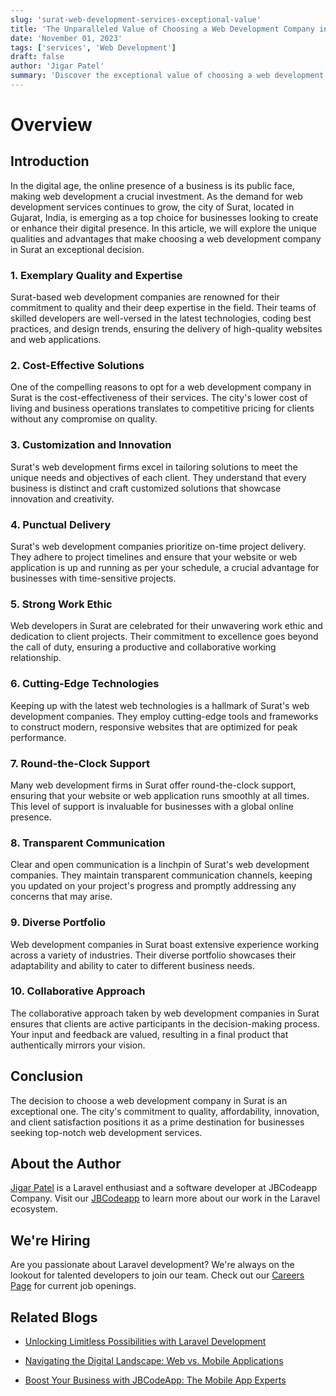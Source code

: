 ```yaml
---
slug: 'surat-web-development-services-exceptional-value'
title: 'The Unparalleled Value of Choosing a Web Development Company in Surat'
date: 'November 01, 2023'
tags: ['services', 'Web Development']
draft: false
author: 'Jigar Patel'
summary: 'Discover the exceptional value of choosing a web development company in Surat. From quality and affordability to innovation and a strong work ethic, Surat offers unique advantages for businesses seeking top-tier web development services.'
---
```


# Overview

<TOCInline
  toc={props.toc}
  exclude="Overview"
  toHeading={2}
  defaultimage="surat-web-development-services-exceptional-value"
/>

## Introduction

In the digital age, the online presence of a business is its public face, making web development a crucial investment. As the demand for web development services continues to grow, the city of Surat, located in Gujarat, India, is emerging as a top choice for businesses looking to create or enhance their digital presence. In this article, we will explore the unique qualities and advantages that make choosing a web development company in Surat an exceptional decision.

### 1. Exemplary Quality and Expertise

Surat-based web development companies are renowned for their commitment to quality and their deep expertise in the field. Their teams of skilled developers are well-versed in the latest technologies, coding best practices, and design trends, ensuring the delivery of high-quality websites and web applications.

### 2. Cost-Effective Solutions

One of the compelling reasons to opt for a web development company in Surat is the cost-effectiveness of their services. The city's lower cost of living and business operations translates to competitive pricing for clients without any compromise on quality.

### 3. Customization and Innovation

Surat's web development firms excel in tailoring solutions to meet the unique needs and objectives of each client. They understand that every business is distinct and craft customized solutions that showcase innovation and creativity.

### 4. Punctual Delivery

Surat's web development companies prioritize on-time project delivery. They adhere to project timelines and ensure that your website or web application is up and running as per your schedule, a crucial advantage for businesses with time-sensitive projects.

### 5. Strong Work Ethic

Web developers in Surat are celebrated for their unwavering work ethic and dedication to client projects. Their commitment to excellence goes beyond the call of duty, ensuring a productive and collaborative working relationship.

### 6. Cutting-Edge Technologies

Keeping up with the latest web technologies is a hallmark of Surat's web development companies. They employ cutting-edge tools and frameworks to construct modern, responsive websites that are optimized for peak performance.

### 7. Round-the-Clock Support

Many web development firms in Surat offer round-the-clock support, ensuring that your website or web application runs smoothly at all times. This level of support is invaluable for businesses with a global online presence.

### 8. Transparent Communication

Clear and open communication is a linchpin of Surat's web development companies. They maintain transparent communication channels, keeping you updated on your project's progress and promptly addressing any concerns that may arise.

### 9. Diverse Portfolio

Web development companies in Surat boast extensive experience working across a variety of industries. Their diverse portfolio showcases their adaptability and ability to cater to different business needs.

### 10. Collaborative Approach

The collaborative approach taken by web development companies in Surat ensures that clients are active participants in the decision-making process. Your input and feedback are valued, resulting in a final product that authentically mirrors your vision.

## Conclusion

The decision to choose a web development company in Surat is an exceptional one. The city's commitment to quality, affordability, innovation, and client satisfaction positions it as a prime destination for businesses seeking top-notch web development services.

## About the Author

[Jigar Patel](https://expertlaravel.com) is a Laravel enthusiast and a software developer at JBCodeapp Company. Visit our [JBCodeapp](https://jbcodeapp.com) to learn more about our work in the Laravel ecosystem.

## We're Hiring

Are you passionate about Laravel development? We're always on the lookout for talented developers to join our team. Check out our [Careers Page](https://jbcodeapp.com/career) for current job openings.

## Related Blogs

- [Unlocking Limitless Possibilities with Laravel Development](limitless-possibilities-laravel)

- [Navigating the Digital Landscape: Web vs. Mobile Applications](web-vs-mobile-applications-digital-landscape)

- [Boost Your Business with JBCodeApp: The Mobile App Experts](elevate-your-business-with-jbcodeapp)

